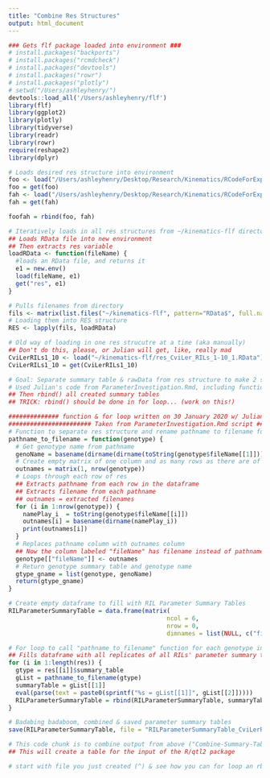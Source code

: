 ```yaml
---
title: "Combine Res Structures"
output: html_document
---
```


```r
### Gets flf package loaded into environment ###
# install.packages("backports")
# install.packages("rcmdcheck")
# install.packages("devtools")
# install.packages("rowr")
# install.packages("plotly")
# setwd("/Users/ashleyhenry/")
devtools::load_all('/Users/ashleyhenry/flf')
library(flf)
library(ggplot2)
library(plotly)
library(tidyverse)
library(readr)
library(rowr)
require(reshape2)
library(dplyr)
```

```r
# Loads desired res structure into environment
foo <- load("/Users/ashleyhenry/Desktop/Research/Kinematics/RCodeForExperiments/res_SlowFastRILs.RData")
foo = get(foo)
fah <- load("/Users/ashleyhenry/Desktop/Research/Kinematics/RCodeForExperiments/res_Cvi_2019vsRILPop.RData")
fah = get(fah)

foofah = rbind(foo, fah)

```

```r
# Iteratively loads in all res structures from ~/kinematics-flf directory by:
## Loads RData file into new environment
## Then extracts res variable
loadRData <- function(fileName) {
  #loads an RData file, and returns it
  e1 = new.env()
  load(fileName, e1)
  get("res", e1)
}

# Pulls filenames from directory
fils <- matrix(list.files("~/kinematics-flf", pattern="RData$", full.names = TRUE, recursive = TRUE))
# Loading them into RES structure
RES <- lapply(fils, loadRData)

# Old way of loading in one res strucutre at a time (aka manually)
## Don't do this, please, or Julian will get, like, really mad
CviLerRILs1_10 <- load("~/kinematics-flf/res_CviLer_RILs_1-10_1.RData")
CviLerRILs1_10 = get(CviLerRILs1_10)
```

```r
# Goal: Separate summary table & rawData from res structure to make 2 separate dataframes
# Used Julian's code from ParameterInvestigation.Rmd, including function & for loop [below]
## Then rbind() all created summary tables
## TRICK: rbind() should be done in for loop... (work on this!)

############## function & for loop written on 30 January 2020 w/ Julian's help #############
####################### Taken from ParameterInvestigation.Rmd script #######################
# Function to separate res structure and rename pathname to filename for column "fileName" #
pathname_to_filename = function(genotype) {
  # Get genotype name from pathname
  genoName = basename(dirname(dirname(toString(genotype$fileName[[1]]))))
  # Create empty matrix of one column and as many rows as there are of res structure
  outnames = matrix(1, nrow(genotype))
  # Loops through each row of res
  ## Extracts pathname from each row in the dataframe
  ## Extracts filename from each pathname
  ## outnames = extracted filenames
  for (i in 1:nrow(genotype)) {
    namePlay_i  = toString(genotype$fileName[[i]])
    outnames[i] = basename(dirname(namePlay_i))
    print(outnames[i])
  }
  # Replaces pathname column with outnames column
  ## Now the column labeled "fileName" has filename instead of pathname
  genotype[["fileName"]] <- outnames
  # Return genotype summary table and genotype name
  gtype_gname = list(genotype, genoName)
  return(gtype_gname)
}

# Create empty dataframe to fill with RIL Parameter Summary Tables
RILParameterSummaryTable = data.frame(matrix(
                                            ncol = 6, 
                                            nrow = 0, 
                                            dimnames = list(NULL, c("fileName", "x0", "vf", "k", "n", "mle"))))

# For loop to call "pathname_to_filename" function for each genotype in res
## Fills dataframe with all replicates of all RILs' parameter summary tables
for (i in 1:length(res)) {
  gtype = res[[i]]$summary_table
  gList = pathname_to_filename(gtype)
  summaryTable = gList[[1]]
  eval(parse(text = paste0(sprintf("%s = gList[[1]]", gList[[2]]))))
  RILParameterSummaryTable = rbind(RILParameterSummaryTable, summaryTable)
}

# Badabing badaboom, combined & saved parameter summary tables
save(RILParameterSummaryTable, file = "RILParameterSummaryTable_CviLerRILs1_10.RData")
```

```r
# This code chunk is to combine output from above ("Combine-Summary-Tables-of-Res-Structure")
## This will create a table for the input of the R/qtl2 package

# start with file you just created (^) & see how you can for loop an rbind() function


```









